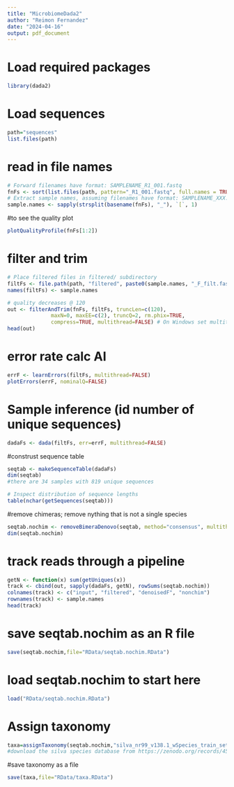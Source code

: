 ```yaml
---
title: "MicrobiomeDada2"
author: "Reimon Fernandez"
date: "2024-04-16"
output: pdf_document
---
```


# Load required packages
```r
library(dada2)
```

# Load sequences
```r
path="sequences"
list.files(path)
```
# read in file names
```r
# Forward filenames have format: SAMPLENAME_R1_001.fastq 
fnFs <- sort(list.files(path, pattern="_R1_001.fastq", full.names = TRUE))
# Extract sample names, assuming filenames have format: SAMPLENAME_XXX.fastq
sample.names <- sapply(strsplit(basename(fnFs), "_"), `[`, 1)
```

#to see the quality plot
```r
plotQualityProfile(fnFs[1:2])
```

# filter and trim
```r
# Place filtered files in filtered/ subdirectory
filtFs <- file.path(path, "filtered", paste0(sample.names, "_F_filt.fastq.gz"))
names(filtFs) <- sample.names

# quality decreases @ 120
out <- filterAndTrim(fnFs, filtFs, truncLen=c(120),
              maxN=0, maxEE=c(2), truncQ=2, rm.phix=TRUE,
              compress=TRUE, multithread=FALSE) # On Windows set multithread=FALSE
head(out)
```
# error rate calc AI 
```r
errF <- learnErrors(filtFs, multithread=FALSE)
plotErrors(errF, nominalQ=FALSE)
```
# Sample inference (id number of unique sequences)
```r
dadaFs <- dada(filtFs, err=errF, multithread=FALSE)
```

#construst sequence table 
```r
seqtab <- makeSequenceTable(dadaFs)
dim(seqtab)
#there are 34 samples with 819 unique sequences

# Inspect distribution of sequence lengths
table(nchar(getSequences(seqtab)))
```


#remove chimeras; remove nything that is not a single species 
```r
seqtab.nochim <- removeBimeraDenovo(seqtab, method="consensus", multithread=FALSE, verbose=TRUE)
dim(seqtab.nochim)
```

# track reads through a pipeline
```r
getN <- function(x) sum(getUniques(x))
track <- cbind(out, sapply(dadaFs, getN), rowSums(seqtab.nochim))
colnames(track) <- c("input", "filtered", "denoisedF", "nonchim")
rownames(track) <- sample.names
head(track)
```

# save seqtab.nochim as an R file

```r
save(seqtab.nochim,file="RData/seqtab.nochim.RData")
```

# load seqtab.nochim to start here
```r
load("RData/seqtab.nochim.RData")
```
# Assign taxonomy
```r
taxa=assignTaxonomy(seqtab.nochim,"silva_nr99_v138.1_wSpecies_train_set.fa.gz")
#download the silva species database from https://zenodo.org/records/4587955
```

#save taxonomy as a file
```r
save(taxa,file="RData/taxa.RData")
```